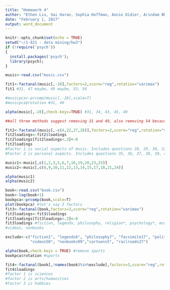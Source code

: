 ---
title: "Homework 4"
author: "Ethen Liu, Sai Haran, Sophia Hoffman, Annie Didier, Arindam Bhattacharya"
date: "February 1, 2017"
output: word_document
---

```{r setup, include=FALSE}
knitr::opts_chunk$set(echo = TRUE)
setwd("~/1-421 - data mining/hw3")
if (!require('psych'))
{
  install.packages('psych');
  library(psych);
}
```


```{r Problem 1}

music<-read.csv("music.csv")

fit1<-factanal(music[,-28],factors=2,score="reg",rotation="varimax")
fit1 #31, 47 maybe, 49 maybe, 53, 54

#musicpca<-prcomp(music[,-28],scale=T)
#musicpca$rotation #31, 49

alpha(music[,-28],check.keys=TRUE) #31, 34, 43, 45, 49

##all three methods suggest removing 31 and 49, also removing 54 because of promiscuity

fit2<-factanal(music[,-c(4,22,27,28)],factors=2,score="reg",rotation="varimax")
fit2loadings<-fit2$loadings
fit2loadings[fit2loadings<.3]<-0
fit2loadings
#Factor 1 is social aspects of music. Includes questions 28, 29, 30, 32, 33, 34, 43, 46, 47, 50, 52
#Factor 2 is personal aspects. Includes questions 35, 36, 37, 38, 39, 40, 41, 42, 44, 45, 48, 51

music1<-music[,c(1,2,3,5,6,7,16,19,20,23,25)]
music2<-music[,c(8,9,10,11,12,13,14,15,17,18,21,24)]

alpha(music1)
alpha(music2)
```


```{r problem 2, echo=FALSE}

book<-read.csv("book.csv")
book<-log(book+1)
bookpca<-prcomp(book,scale=T)
plot(bookpca) #let's say 3 factors
fit3<-factanal(book,factors=3,score="reg",rotation="varimax")
fit3loadings<-fit3$loadings
fit3loadings[fit3loadings<.3]<-0
fit3loadings #fiction, legends, philosophy, religion*, psychology*, music*, facsimilie, politics, maps, gamesriddles, sports
#videos, nonbooks

exclude<-c("fiction1", "legends6", "philosophy7", "facsimile17", "politics22", "maps30", "GamesRiddles38", "sports39",
           "videos50", "nonbooks99","cartoons5", "railroads27")

alpha(book,check.keys = TRUE) #remove sports
bookpca$rotation #sports

fit4<-factanal(book[,!names(book)%in%exclude],factors=3,score="reg",rotation="varimax")
fit4$loadings
#factor 1 is sciences
#factor 2 is arts/humanities
#factor 3 is hobbies
```

